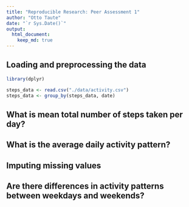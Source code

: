 ```yaml
---
title: "Reproducible Research: Peer Assessment 1"
author: "Otto Taute"
date: "`r Sys.Date()`"
output: 
  html_document:
    keep_md: true
---
```



## Loading and preprocessing the data

```r
library(dplyr)

steps_data <- read.csv("./data/activity.csv")
steps_data <- group_by(steps_data, date)
```


## What is mean total number of steps taken per day?



## What is the average daily activity pattern?



## Imputing missing values



## Are there differences in activity patterns between weekdays and weekends?
